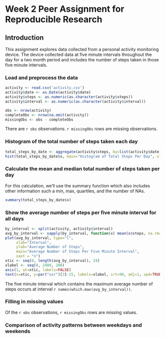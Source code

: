 Week 2 Peer Assignment for Reproducible Research
================================================
  
## Introduction

This assignment explores data collected from a personal activity monitoring
device. The device collected data at five minute intervals throughout the day
for a two month period and includes the number of steps taken in those five
minute  intervals.
  
  
### Load and preprocess the data

```r
activity <- read.csv('activity.csv')
activity$date <- as.Date(activity$date)
activity$steps <- as.numeric(as.character(activity$steps))
activity$interval <- as.numeric(as.character(activity$interval))

obs <- nrow(activity)
completeObs <- nrow(na.omit(activity))
missingObs <- obs - completeObs
```

There are `r obs` observations. `r missingObs` rows are missing observations.
  
### Histogram of the total number of steps taken each day

```r
total_steps_by_date <- aggregate(activity$steps, by=list(activity$date), FUN=sum)
hist(total_steps_by_date$x, main="Histogram of Total Steps Per Day", xlab="Total steps by day")
```    
  
### Calculate the mean and median total number of steps taken per day

For this calculation, we'll use the summary function which also includes
other information such a min, max, quartiles, and the number of NAs.

```r
summary(total_steps_by_date$x)
```

### Show the average number of steps per five minute interval for all days

```r
by_interval <- split(activity, activity$interval)
avg_by_interval <- sapply(by_interval, function(x) mean(x$steps, na.rm=TRUE))
plot(avg_by_interval, type="l",
     xlab="Interval",
     ylab="Average Number of Steps",
     main="Average Number of Steps Per Five Minute Interval",
     xaxt = "n")
xtic <- seq(0, length(avg_by_interval), 24)
xlabel <- seq(0, 2400, 200)
axis(1, at=xtic, labels=FALSE)
text(x=xtic, y=par("usr")[3]-15, labels=xlabel, srt=90, adj=1, xpd=TRUE)
```

The five minute interval which contains the maximum average number of steps
occurs at interval `r names(which.max(avg_by_interval))`.

### Filling in missing values

Of the `r obs` observations, `r missingObs` rows are missing values.



### Comparison of activity patterns between weekdays and weekends